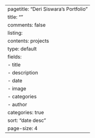 ---
pagetitle: "Deri Siswara's Portfolio"
title: ""
comments: false
listing:
  contents: projects
  type: default
  fields: 
    - title
    - description
    - date
    - image
    - categories
    - author
  categories: true
  sort: "date desc"
  page-size: 4
---
